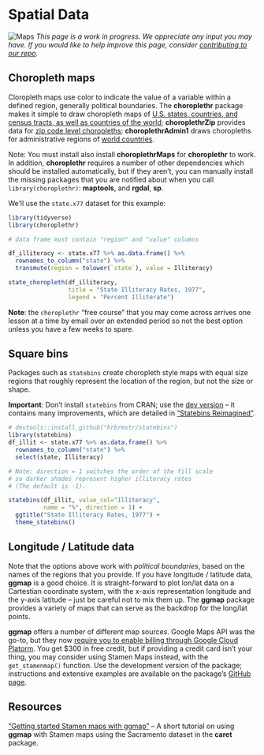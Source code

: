 # Spatial Data {#maps}

<!-- Under Construction Section
----------------------------------------------------------------------------- -->
![Maps](images/banners/banner_maps.png)
*This page is a work in progress. We appreciate any input you may have. If you would like to help improve this page, consider [contributing to our repo](contribute.html).*
<!-- ------------------------------------------------------------------------ -->


## Choropleth maps

Cloropleth maps use color to indicate the value of a variable within a defined region, generally political boundaries.  The **choroplethr** package makes it simple to draw choropleth maps of [U.S. states, countries, and census tracts, as well as countries of the world](https://arilamstein.com/documentation/choroplethr/reference/){target="_blank"}; **choroplethrZip** provides data for [zip code level choropleths](https://arilamstein.com/creating-zip-code-choropleths-choroplethrzip/){target="_blank"}; **choroplethrAdmin1** draws choropleths for administrative regions of [world countries](https://rdrr.io/cran/choroplethrAdmin1/man/get_admin1_countries.html){target="_blank"}.

Note: You must install also install **choroplethrMaps** for **choroplethr** to work.  In addition, **choroplethr** requires a number of other dependencies which should be installed automatically, but if they aren't, you can manually install the missing packages that you are notified about when you call `library(choroplethr)`: **maptools**, and **rgdal**, **sp**.


We'll use the `state.x77` dataset for this example:

```r
library(tidyverse)
library(choroplethr)

# data frame must contain "region" and "value" columns

df_illiteracy <- state.x77 %>% as.data.frame() %>% 
  rownames_to_column("state") %>% 
  transmute(region = tolower(`state`), value = Illiteracy)

state_choropleth(df_illiteracy,
                 title = "State Illiteracy Rates, 1977",
                 legend = "Percent Illiterate")
```

**Note**: the `choroplethr` "free course" that you may come across arrives one lesson at a time by email over an extended period so not the best option unless you have a few weeks to spare.

## Square bins

Packages such as `statebins` create choropleth style maps with equal size regions that roughly represent the location of the region, but not the size or shape.

**Important**:  Don't install `statebins` from CRAN; use the [dev version](https://github.com/hrbrmstr/statebins){target="_blank"} -- it contains many improvements, which are detailed in ["Statebins Reimagined"](https://rud.is/b/2017/11/18/statebins-reimagined/#comment-19346){target="_blank"}.

```r
# devtools::install_github("hrbrmstr/statebins")
library(statebins)
df_illit <- state.x77 %>% as.data.frame() %>% 
  rownames_to_column("state") %>% 
  select(state, Illiteracy)

# Note: direction = 1 switches the order of the fill scale 
# so darker shades represent higher illiteracy rates
# (The default is -1).

statebins(df_illit, value_col="Illiteracy",
          name = "%", direction = 1) +
  ggtitle("State Illiteracy Rates, 1977") +
  theme_statebins()
```

## Longitude / Latitude data 

Note that the options above work with *political boundaries*, based on the names of the regions that you provide. If you have longitude / latitude data, **ggmap** is a good choice.  It is straight-forward to plot lon/lat data on a Cartestian coordinate system, with the x-axis representation longitude and the y-axis latitude -- just be careful not to mix them up. The **ggmap** package provides a variety of maps that can serve as the backdrop for the long/lat points. 

**ggmap** offers a number of different map sources.  Google Maps API was the go-to, but they now [require you to enable billing through Google Cloud Platorm](https://cloud.google.com/free/){target="_blank"}.  You get $300 in free credit, but if providing a credit card isn't your thing, you may consider using Stamen Maps instead, with the `get_stamenmap()` function. Use the development version of the package; instructions and extensive examples are available on the package's [GitHub page](https://github.com/dkahle/ggmap){target="_blank"}.

## Resources

["Getting started Stamen maps with ggmap"](https://statisticaloddsandends.wordpress.com/2018/10/25/getting-started-stamen-maps-with-ggmap/){target="_blank"} -- A short tutorial on using **ggmap** with Stamen maps using the Sacramento dataset in the **caret** package.
